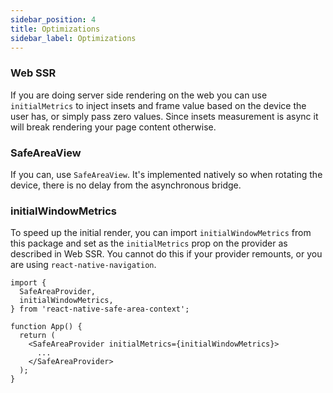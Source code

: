 ```yaml
---
sidebar_position: 4
title: Optimizations
sidebar_label: Optimizations
---
```


### Web SSR

If you are doing server side rendering on the web you can use `initialMetrics` to inject insets and frame value based on the device the user has, or simply pass zero values. Since insets measurement is async it will break rendering your page content otherwise.

### SafeAreaView

If you can, use `SafeAreaView`. It's implemented natively so when rotating the device, there is no delay from the asynchronous bridge.

### initialWindowMetrics

To speed up the initial render, you can import `initialWindowMetrics` from this package and set as the `initialMetrics` prop on the provider as described in Web SSR. You cannot do this if your provider remounts, or you are using `react-native-navigation`.

```tsx
import {
  SafeAreaProvider,
  initialWindowMetrics,
} from 'react-native-safe-area-context';

function App() {
  return (
    <SafeAreaProvider initialMetrics={initialWindowMetrics}>
      ...
    </SafeAreaProvider>
  );
}
```
